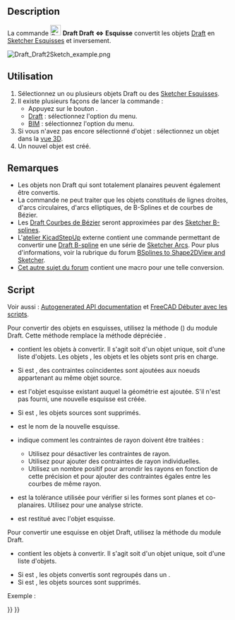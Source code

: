 <languages/>

{{Docnav/fr
|[[Draft_WireToBSpline/fr|Polyligne <=> B-spline]]
|[[Draft_Slope/fr|Pente]]
|[[Draft_Workbench/fr|Atelier Draft]]
|IconL=Draft_WireToBSpline.svg
|IconR=Draft_Slope.svg
|IconC=Workbench_Draft.svg
}}

{{GuiCommand/fr
|Name=Draft Draft2Sketch
|Name/fr=Draft Draft <=> Esquisse
|MenuLocation=Draft/BIM : Modification → Convertir un objet Draft en esquisse et inversement
|Workbenches=[[Draft_Workbench/fr|Draft]], [[BIM_Workbench/fr|BIM]]
}}

==Description== 

La commande [[Image:Draft_Draft2Sketch.svg|24px]] '''Draft Draft <=> Esquisse''' convertit les objets [[Draft_Workbench/fr|Draft]] en [[Sketcher_NewSketch/fr|Sketcher Esquisses]] et inversement.

[[Image:Draft_Draft2Sketch_example.png]]
{{Caption|Conversion d'objets Draft en esquisses de Sketcher}}

<span id="Usage"></span>
==Utilisation== 

# Sélectionnez un ou plusieurs objets Draft ou des [[Sketcher_NewSketch/fr|Sketcher Esquisses]].
# Il existe plusieurs façons de lancer la commande :
#* Appuyez sur le bouton {{Button|[[Image:Draft_Draft2Sketch.svg|16px]] [[Draft_Draft2Sketch/fr|Convertir un objet Draft en esquisse et inversement]]}}.
#* [[Draft_Workbench/fr|Draft]] : sélectionnez l'option {{MenuCommand|Modification → [[Image:Draft_Draft2Sketch.svg|16px]] Convertir un objet Draft en esquisse et inversement}} du menu.
#* [[BIM_Workbench/fr|BIM]] : sélectionnez l'option {{MenuCommand|Modification → [[Image:Draft_Draft2Sketch.svg|16px]] Convertir un objet Draft en esquisse et inversement}} du menu.
# Si vous n'avez pas encore sélectionné d'objet : sélectionnez un objet dans la [[3D_view/fr|vue 3D]].
# Un nouvel objet est créé.

<span id="Notes"></span>
==Remarques==

* Les objets non Draft qui sont totalement planaires peuvent également être convertis.
* La commande ne peut traiter que les objets constitués de lignes droites, d'arcs circulaires, d'arcs elliptiques, de B-Splines et de courbes de Bézier.
* Les [[Draft_BezCurve/fr|Draft Courbes de Bézier]] seront approximées par des [[Sketcher_CreateBSpline/fr|Sketcher B-splines]].
* L'[[KicadStepUp_Workbench/fr|atelier KicadStepUp]] externe contient une commande permettant de convertir une [[Draft_BSpline/fr|Draft B-spline]] en une série de [[Sketcher_CreateArc/fr|Sketcher Arcs]]. Pour plus d'informations, voir la rubrique du forum [https://forum.freecad.org/viewtopic.php?f=9&t=25082 BSplines to Shape2DView and Sketcher].
* [https://forum.freecad.org/viewtopic.php?f=3&t=58781#p505207 Cet autre sujet du forum] contient une macro pour une telle conversion.

<span id="Scripting"></span>
==Script==

Voir aussi : [https://freecad.github.io/SourceDoc/ Autogenerated API documentation] et [[FreeCAD_Scripting_Basics/fr|FreeCAD Débuter avec les scripts]].

Pour convertir des objets en esquisses, utilisez la méthode {{incode|make_sketch}} ({{Version/fr|0.19}}) du module Draft. Cette méthode remplace la méthode dépréciée {{incode|makeSketch}}.

{{Code|code=
sketch = make_sketch(objects_list, autoconstraints=False, addTo=None, delete=False, name="Sketch", radiusPrecision=-1, tol=1e-3)
}}

* {{incode|objects_list}} contient les objets à convertir. Il s'agit soit d'un objet unique, soit d'une liste d'objets. Les objets {{incode|Draft}}, les objets {{incode|Part::Feature}} et les objets {{incode|Part.Shape}} sont pris en charge.
* Si {{incode|autoconstraints}} est {{incode|True}}, des contraintes coïncidentes sont ajoutées aux noeuds appartenant au même objet source.
* {{incode|addTo}} est l'objet esquisse existant auquel la géométrie est ajoutée. S'il n'est pas fourni, une nouvelle esquisse est créée.
* Si {{incode|delete}} est {{incode|True}}, les objets sources sont supprimés.
* {{incode|name}} est le nom de la nouvelle esquisse.
* {{incode|radiusPrecision}} indique comment les contraintes de rayon doivent être traitées :
** Utilisez {{incode|-1}} pour désactiver les contraintes de rayon.
** Utilisez {{incode|0}} pour ajouter des contraintes de rayon individuelles.
** Utilisez un nombre positif pour arrondir les rayons en fonction de cette précision et pour ajouter des contraintes égales entre les courbes de même rayon.
* {{incode|tol}} est la tolérance utilisée pour vérifier si les formes sont planes et co-planaires. Utilisez {{incode|-1}} pour une analyse stricte.
* {{incode|sketch}} est restitué avec l'objet esquisse.

Pour convertir une esquisse en objet Draft, utilisez la méthode {{incode|draftify}} du module Draft.

{{Code|code=
draftify(objectslist, makeblock=False, delete=True)
}}

* {{incode|objectslist}} contient les objets à convertir. Il s'agit soit d'un objet unique, soit d'une liste d'objets.
* Si {{incode|makeblock}} est {{incode|True}}, les objets convertis sont regroupés dans un {{incode|Part::Part2DObject}}.
* Si {{incode|delete}} est {{incode|True}}, les objets sources sont supprimés.

Exemple :

{{Code|code=
import FreeCAD as App
import Draft

doc = App.newDocument()

rectangle = Draft.make_rectangle(2000, 1000)
circle = Draft.make_circle(500)
doc.recompute()

sketch_from_draft = Draft.make_sketch([rectangle, circle], autoconstraints=True, delete=False, radiusPrecision=0)
doc.recompute()

draft_from_sketch = Draft.draftify(sketch_from_draft, delete=False)
doc.recompute()
}}


{{Docnav/fr
|[[Draft_WireToBSpline/fr|Polyligne <=> B-spline]]
|[[Draft_Slope/fr|Pente]]
|[[Draft_Workbench/fr|Atelier Draft]]
|IconL=Draft_WireToBSpline.svg
|IconR=Draft_Slope.svg
|IconC=Workbench_Draft.svg
}}

{{Draft Tools navi{{#translation:}}}}
{{Userdocnavi{{#translation:}}}}